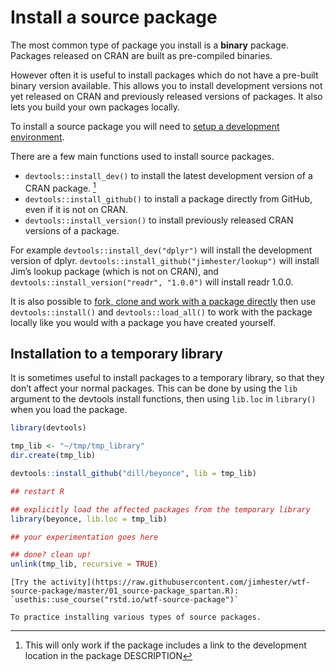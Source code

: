 # Install a source package

The most common type of package you install is a **binary** package. Packages
released on CRAN are built as pre-compiled binaries.

However often it is useful to install packages which do not have a pre-built
binary version available. This allows you to install development versions not
yet released on CRAN and previously released versions of packages. It also lets
you build your own packages locally.

To install a source package you will need to [setup a development environment](#setup-an-r-dev-environment).

There are a few main functions used to install source packages.

- `devtools::install_dev()` to install the latest development version of a CRAN package. ^[This will only work if the package includes a link to the development location in the package DESCRIPTION]
- `devtools::install_github()` to install a package directly from GitHub, even if it is not on CRAN.
- `devtools::install_version()` to install previously released CRAN versions of a package.

For example `devtools::install_dev("dplyr")` will install the development
version of dplyr. `devtools::install_github("jimhester/lookup")` will install
Jim's lookup package (which is not on CRAN), and
`devtools::install_version("readr", "1.0.0")` will install readr 1.0.0.

It is also possible to [fork, clone and work with a package
directly](https://happygitwithr.com/fork.html) then use `devtools::install()`
and `devtools::load_all()` to work with the package locally like you would with
a package you have created yourself.

## Installation to a temporary library

It is sometimes useful to install packages to a temporary library, so that they
don't affect your normal packages. This can be done by using the `lib` argument
to the devtools install functions, then using `lib.loc` in `library()` when you
load the package.

```r
library(devtools)

tmp_lib <- "~/tmp/tmp_library"
dir.create(tmp_lib)

devtools::install_github("dill/beyonce", lib = tmp_lib)

## restart R

## explicitly load the affected packages from the temporary library
library(beyonce, lib.loc = tmp_lib)

## your experimentation goes here

## done? clean up!
unlink(tmp_lib, recursive = TRUE)
```

```block
[Try the activity](https://raw.githubusercontent.com/jimhester/wtf-source-package/master/01_source-package_spartan.R): `usethis::use_course("rstd.io/wtf-source-package")`

To practice installing various types of source packages.
```
